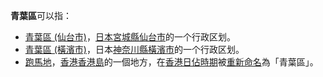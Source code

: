 '''青葉區'''可以指：
* [[青葉區_(仙台市)|青葉區 (仙台市)]]，[[日本|日本]][[宮城縣|宮城縣]][[仙台市|仙台市]]的一个行政区划。
* [[青葉區_(橫濱市)|青葉區 (橫濱市)]]，日本[[神奈川縣|神奈川縣]][[橫濱市|橫濱市]]的一个行政区划。
* [[跑馬地|跑馬地]]，[[香港|香港]][[香港島|香港島]]的一個地方，在[[香港日佔時期|香港日佔時期]]被[[香港日佔時期地名列表|重新命名]]為「青葉區」。

{{disambig|Q青|Cat=三字亞洲地名消歧義}}